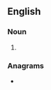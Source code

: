 ==English==

===Noun===
{{head|en|noun form}}

# {{plural of|imprinter|lang=en}}

===Anagrams===
* {{anagrams|en|a=eiimnprrst|reimprints}}